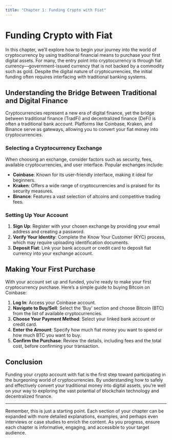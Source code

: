 ```yaml
---
title: "Chapter 1: Funding Crypto with Fiat"
---
```


# Funding Crypto with Fiat

In this chapter, we'll explore how to begin your journey into the world of cryptocurrency by using traditional financial means to purchase your first digital assets. For many, the entry point into cryptocurrency is through fiat currency—government-issued currency that is not backed by a commodity such as gold. Despite the digital nature of cryptocurrencies, the initial funding often requires interfacing with traditional banking systems.

## Understanding the Bridge Between Traditional and Digital Finance

Cryptocurrencies represent a new era of digital finance, yet the bridge between traditional finance (TradFi) and decentralized finance (DeFi) is often a traditional bank account. Platforms like Coinbase, Kraken, and Binance serve as gateways, allowing you to convert your fiat money into cryptocurrencies.

### Selecting a Cryptocurrency Exchange

When choosing an exchange, consider factors such as security, fees, available cryptocurrencies, and user interface. Popular exchanges include:

- **Coinbase**: Known for its user-friendly interface, making it ideal for beginners.
- **Kraken**: Offers a wide range of cryptocurrencies and is praised for its security measures.
- **Binance**: Features a vast selection of altcoins and competitive trading fees.

### Setting Up Your Account

1. **Sign Up**: Register with your chosen exchange by providing your email address and creating a password.
2. **Verify Your Identity**: Complete the Know Your Customer (KYC) process, which may require uploading identification documents.
3. **Deposit Fiat**: Link your bank account or credit card to deposit fiat currency into your exchange account.

## Making Your First Purchase

With your account set up and funded, you're ready to make your first cryptocurrency purchase. Here's a simple guide to buying Bitcoin on Coinbase:

1. **Log In**: Access your Coinbase account.
2. **Navigate to Buy/Sell**: Select the 'Buy' section and choose Bitcoin (BTC) from the list of available cryptocurrencies.
3. **Choose Your Payment Method**: Select your linked bank account or credit card.
4. **Enter the Amount**: Specify how much fiat money you want to spend or how much BTC you want to buy.
5. **Confirm the Purchase**: Review the details, including fees and the total cost, before confirming your transaction.

## Conclusion

Funding your crypto account with fiat is the first step toward participating in the burgeoning world of cryptocurrencies. By understanding how to safely and effectively convert your traditional money into digital assets, you're well on your way to exploring the vast potential of blockchain technology and decentralized finance.

---

Remember, this is just a starting point. Each section of your chapter can be expanded with more detailed explanations, examples, and perhaps even interviews or case studies to enrich the content. As you progress, ensure each chapter is informative, engaging, and accessible to your target audience.
